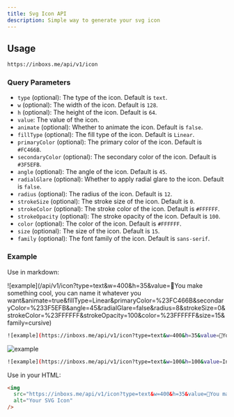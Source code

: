 ```yaml
---
title: Svg Icon API
description: Simple way to generate your svg icon
---
```


## Usage

```bash
https://inboxs.me/api/v1/icon
```

### Query Parameters

- `type` (optional): The type of the icon. Default is `text`.
- `w` (optional): The width of the icon. Default is `128`.
- `h` (optional): The height of the icon. Default is `64`.
- `value`: The value of the icon.
- `animate` (optional): Whether to animate the icon. Default is `false`.
- `fillType` (optional): The fill type of the icon. Default is `Linear`.
- `primaryColor` (optional): The primary color of the icon. Default is `#FC466B`.
- `secondaryColor` (optional): The secondary color of the icon. Default is `#3F5EFB`.
- `angle` (optional): The angle of the icon. Default is `45`.
- `radialGlare` (optional): Whether to apply radial glare to the icon. Default is `false`.
- `radius` (optional): The radius of the icon. Default is `12`.
- `strokeSize` (optional): The stroke size of the icon. Default is `0`.
- `strokeColor` (optional): The stroke color of the icon. Default is `#FFFFFF`.
- `strokeOpacity` (optional): The stroke opacity of the icon. Default is `100`.
- `color` (optional): The color of the icon. Default is `#FFFFFF`.
- `size` (optional): The size of the icon. Default is `15`.
- `family` (optional): The font family of the icon. Default is `sans-serif`.

### Example

Use in markdown:

![example](/api/v1/icon?type=text&w=400&h=35&value=🥰You make something cool, you can name it whatever you want&animate=true&fillType=Linear&primaryColor=%23FC466B&secondaryColor=%233F5EFB&angle=45&radialGlare=false&radius=8&strokeSize=0&strokeColor=%23FFFFFF&strokeOpacity=100&color=%23FFFFFF&size=15&family=cursive)

```bash 
![example](https://inboxs.me/api/v1/icon?type=text&w=400&h=35&value=🥰You make something cool, you can name it whatever you want&animate=true&fillType=Linear&primaryColor=%23FC466B&secondaryColor=%233F5EFB&angle=45&radialGlare=false&radius=8&strokeSize=0&strokeColor=%23FFFFFF&strokeOpacity=100&color=%23FFFFFF&size=15&family=cursive)
```

![example](/api/v1/icon?type=text&w=100&h=100&value=Inboxs.me&animate=true&fillType=Linear&primaryColor=%2300B4DB&secondaryColor=%23003357&angle=45&radialGlare=false&radius=40&strokeSize=0&strokeColor=%23FFFFFF&strokeOpacity=100&color=%23FFFFFF&size=15&family=cursive)

```bash
![example](https://inboxs.me/api/v1/icon?type=text&w=100&h=100&value=Inboxs.me&animate=true&fillType=Linear&primaryColor=%2300B4DB&secondaryColor=%23003357&angle=45&radialGlare=false&radius=40&strokeSize=0&strokeColor=%23FFFFFF&strokeOpacity=100&color=%23FFFFFF&size=15&family=cursive)
```

Use in your HTML:

```html
<img
  src="https://inboxs.me/api/v1/icon?type=text&w=400&h=35&value=🥰You make something cool, you can name it whatever you want&animate=true&fillType=Linear&primaryColor=%23FC466B&secondaryColor=%233F5EFB&angle=45&radialGlare=false&radius=8&strokeSize=0&strokeColor=%23FFFFFF&strokeOpacity=100&color=%23FFFFFF&size=15&family=cursive"
  alt="Your SVG Icon"
/>
```



